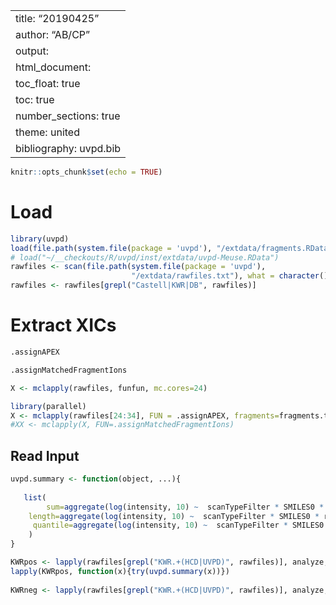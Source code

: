 
---
title: "20190425"
author: "AB/CP"
output:
  html_document:
    toc_float: true
    toc: true
    number_sections: true
    theme: united
bibliography: uvpd.bib
---


```r
knitr::opts_chunk$set(echo = TRUE)
```

# Load

```r
library(uvpd)
load(file.path(system.file(package = 'uvpd'), "/extdata/fragments.RData"))
# load("~/__checkouts/R/uvpd/inst/extdata/uvpd-Meuse.RData")
rawfiles <- scan(file.path(system.file(package = 'uvpd'),
                           "/extdata/rawfiles.txt"), what = character())
rawfiles <- rawfiles[grepl("Castell|KWR|DB", rawfiles)]

```


# Extract XICs

```r
.assignAPEX
```

```r
.assignMatchedFragmentIons
```


```r


X <- mclapply(rawfiles, funfun, mc.cores=24)
```

```r
library(parallel)
X <- mclapply(rawfiles[24:34], FUN = .assignAPEX, fragments=fragments.treeDepth1, mZoffset=1.007, mc.cores = 4)
#XX <- mclapply(X, FUN=.assignMatchedFragmentIons)
```

 

## Read Input



```r

uvpd.summary <- function(object, ...){
    
   list(
        sum=aggregate(log(intensity, 10) ~  scanTypeFilter * SMILES0 * rawfile , data=object, FUN=sum),
    length=aggregate(log(intensity, 10) ~  scanTypeFilter * SMILES0 * rawfile , data=object, FUN=length),
     quantile=aggregate(log(intensity, 10) ~  scanTypeFilter * SMILES0 * rawfile , data=object, FUN=quantile)
    )
}
```


```r
KWRpos <- lapply(rawfiles[grepl("KWR.+(HCD|UVPD)", rawfiles)], analyze, smiles=ThermoUVPD_feb2019$SMILES)
lapply(KWRpos, function(x){try(uvpd.summary(x))})
    
KWRneg <- lapply(rawfiles[grepl("KWR.+(HCD|UVPD)", rawfiles)], analyze, smiles=ThermoUVPD_feb2019$SMILES, mZoffset=-1.007)
```